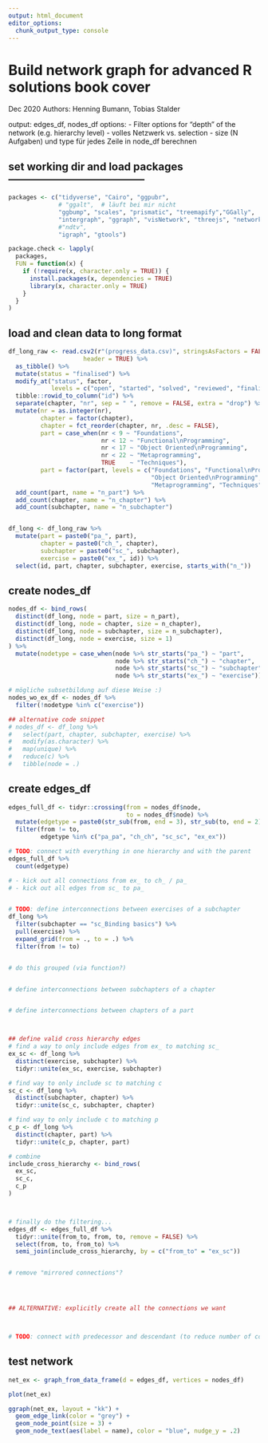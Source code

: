```yaml
---
output: html_document
editor_options: 
  chunk_output_type: console
---
```

# Build network graph for advanced R solutions book cover
Dec 2020
Authors: Henning Bumann, Tobias Stalder

output: edges_df, nodes_df
options:
 - Filter options for "depth" of the network (e.g. hierarchy level)
 - volles Netzwerk vs. selection
 - size (N Aufgaben) und type für jedes Zeile in node_df berechnen

## set working dir and load packages ---------------------------------------
```r
packages <- c("tidyverse", "Cairo", "ggpubr",
              # "ggalt",  # läuft bei mir nicht
              "ggbump", "scales", "prismatic", "treemapify","GGally",
              "intergraph", "ggraph", "visNetwork", "threejs", "networkD3",
              #"ndtv",
              "igraph", "gtools")

package.check <- lapply(
  packages,
  FUN = function(x) {
    if (!require(x, character.only = TRUE)) {
      install.packages(x, dependencies = TRUE)
      library(x, character.only = TRUE)
    }
  }
)
```

## load and clean data to long format
```r
df_long_raw <- read.csv2(r"(progress_data.csv)", stringsAsFactors = FALSE, 
                     header = TRUE) %>% 
  as_tibble() %>% 
  mutate(status = "finalised") %>% 
  modify_at("status", factor,
            levels = c("open", "started", "solved", "reviewed", "finalised")) %>% 
  tibble::rowid_to_column("id") %>% 
  separate(chapter, "nr", sep = " ", remove = FALSE, extra = "drop") %>% 
  mutate(nr = as.integer(nr), 
         chapter = factor(chapter),
         chapter = fct_reorder(chapter, nr, .desc = FALSE),
         part = case_when(nr < 9 ~ "Foundations",
                          nr < 12 ~ "Functional\nProgramming",
                          nr < 17 ~ "Object Oriented\nProgramming",
                          nr < 22 ~ "Metaprogramming",
                          TRUE    ~ "Techniques"),
         part = factor(part, levels = c("Foundations", "Functional\nProgramming",
                                        "Object Oriented\nProgramming",
                                        "Metaprogramming", "Techniques"))) %>% 
  add_count(part, name = "n_part") %>% 
  add_count(chapter, name = "n_chapter") %>% 
  add_count(subchapter, name = "n_subchapter")


df_long <- df_long_raw %>% 
  mutate(part = paste0("pa_", part),
         chapter = paste0("ch_", chapter),
         subchapter = paste0("sc_", subchapter),
         exercise = paste0("ex_", id)) %>% 
  select(id, part, chapter, subchapter, exercise, starts_with("n_"))
```

## create nodes_df
```r
nodes_df <- bind_rows(
  distinct(df_long, node = part, size = n_part),
  distinct(df_long, node = chapter, size = n_chapter),
  distinct(df_long, node = subchapter, size = n_subchapter),
  distinct(df_long, node = exercise, size = 1)
) %>% 
  mutate(nodetype = case_when(node %>% str_starts("pa_") ~ "part",
                              node %>% str_starts("ch_") ~ "chapter",
                              node %>% str_starts("sc_") ~ "subchapter",
                              node %>% str_starts("ex_") ~ "exercise"))

# mögliche subsetbildung auf diese Weise :)
nodes_wo_ex_df <- nodes_df %>% 
  filter(!nodetype %in% c("exercise"))

## alternative code snippet
# nodes_df <- df_long %>% 
#   select(part, chapter, subchapter, exercise) %>% 
#   modify(as.character) %>% 
#   map(unique) %>% 
#   reduce(c) %>% 
#   tibble(node = .) 
```


## create edges_df
```r
edges_full_df <- tidyr::crossing(from = nodes_df$node,
                                 to = nodes_df$node) %>% 
  mutate(edgetype = paste0(str_sub(from, end = 3), str_sub(to, end = 2))) %>% 
  filter(from != to,
         edgetype %in% c("pa_pa", "ch_ch", "sc_sc", "ex_ex"))

# TODO: connect with everything in one hierarchy and with the parent
edges_full_df %>% 
  count(edgetype)

# - kick out all connections from ex_ to ch_ / pa_
# - kick out all edges from sc_ to pa_


# TODO: define interconnections between exercises of a subchapter
df_long %>% 
  filter(subchapter == "sc_Binding basics") %>% 
  pull(exercise) %>% 
  expand_grid(from = ., to = .) %>% 
  filter(from != to)


# do this grouped (via function?)


# define interconnections between subchapters of a chapter


# define interconnections between chapters of a part



## define valid cross hierarchy edges
# find a way to only include edges from ex_ to matching sc_
ex_sc <- df_long %>% 
  distinct(exercise, subchapter) %>% 
  tidyr::unite(ex_sc, exercise, subchapter)

# find way to only include sc to matching c
sc_c <- df_long %>% 
  distinct(subchapter, chapter) %>% 
  tidyr::unite(sc_c, subchapter, chapter)

# find way to only include c to matching p
c_p <- df_long %>% 
  distinct(chapter, part) %>% 
  tidyr::unite(c_p, chapter, part)

# combine
include_cross_hierarchy <- bind_rows(
  ex_sc,
  sc_c,
  c_p
)



# finally do the filtering...
edges_df <- edges_full_df %>% 
  tidyr::unite(from_to, from, to, remove = FALSE) %>% 
  select(from, to, from_to) %>% 
  semi_join(include_cross_hierarchy, by = c("from_to" = "ex_sc"))


# remove "mirrored connections"?




## ALTERNATIVE: explicitly create all the connections we want



# TODO: connect with predecessor and descendant (to reduce number of connections)
```


## test network
```r
net_ex <- graph_from_data_frame(d = edges_df, vertices = nodes_df)

plot(net_ex)

ggraph(net_ex, layout = "kk") +
  geom_edge_link(color = "grey") +
  geom_node_point(size = 3) +
  geom_node_text(aes(label = name), color = "blue", nudge_y = .2)

```